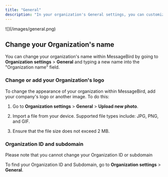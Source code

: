 ```yaml
---
title: "General"
description: "In your organization's General settings, you can customize the appearance of your organization's profile and access information about your organization's setup."
---
```


<Frame>![](/images/general.png)</Frame>

## Change your Organization's name

You can change your organization's name within MessageBird by going to **Organization** **settings** \> **General** and typing a new name into the "Organization name" field.

### Change or add your Organization's logo

To change the appearance of your organization within MessageBird, add your company's logo or another image. To do this:

1. Go to **Organization settings** \> **General** \> **Upload new photo**.

2. Import a file from your device. Supported file types include: JPG, PNG, and GIF.

3. Ensure that the file size does not exceed 2 MB.

### Organization ID and subdomain

Please note that you cannot change your Organization ID or subdomain

To find your Organization ID and Subdomain, go to **Organization settings** \> **General**.